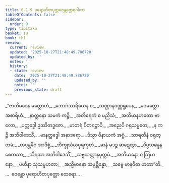 ```yaml
---
title: 6.1.9 ပုရောဟိတပုတ္တဇေန္တတ္ထေရဂါထာ
tableOfContents: false
sidebar:
  order: 9
type: tipitaka
basket: su
book: th1
review:
  current: review
  updated: '2025-10-27T21:48:49.786720'
  updated_by: ''
  notes: ''
  history:
  - state: review
    date: '2025-10-27T21:48:49.786720'
    updated_by: ''
    notes: ''
    previous_state: draft
---
```



<ReviewStatus review={frontmatter.review} showDetails={true} />

<HypothesisAnnotation frontmatter={frontmatter} />

<DynamicBreadcrumb />

<Division number="423" book="th1" e="ch" v="19" p="287">

<Paragraph number="699" type="verses" book="th1">
_“ဇာတိမဒေန မတ္တောဟံ,_  
_ဘောဂဲဿရိယေန စ;_  
_သဏ္ဌာနဝဏ္ဏရူပေန,_  
_မဒမတ္တော အစာရိဟံ._  

</Paragraph>

</Division>
<Division number="424" book="th1" e="ch" v="19" p="287">

<Paragraph number="700" type="verses" book="th1">
_နာတ္တနော သမကံ ကဉ္စိ,_  
_အတိရေကံ စ မညိသံ;_  
_အတိမာနဟတော ဗာလော,_  
_ပတ္ထဒ္ဓေါ ဥဿိတဒ္ဓဇော._  

</Paragraph>

</Division>
<Division number="425" book="th1" e="ch" v="19" p="287">

<Paragraph number="701" type="verses" book="th1">
_မာတရံ ပိတရဉ္စာပိ,_  
_အညေပိ ဂရုသမ္မတေ;_  
_န ကဉ္စိ အဘိဝါဒေသိံ,_  
_မာနတ္ထဒ္ဓေါ အနာဒရော._  

</Paragraph>

</Division>
<Division number="426" book="th1" e="ch" v="19" p="287">

<Paragraph number="702" type="verses" book="th1">
_ဒိသွာ ဝိနာယကံ အဂ္ဂံ,_  
_သာရထီနံ ဝရုတ္တမံ;_  
_တပန္တမိဝ အာဒိစ္စံ,_  
_ဘိက္ခုသံဃပုရက္ခတံ._  

</Paragraph>

</Division>
<Division number="427" book="th1" e="ch" v="19" p="287">

<Paragraph number="703" type="verses" book="th1">
_မာနံ မဒဉ္စ ဆဍ္ဍေတွာ,_  
_ဝိပ္ပသန္နေန စေတသာ;_  
_သိရသာ အဘိဝါဒေသိံ,_  
_သဗ္ဗသတ္တာနမုတ္တမံ._  

</Paragraph>

</Division>
<Division number="428" book="th1" e="ch" v="19" p="287">

<Paragraph number="704" type="verses" book="th1">
_အတိမာနော စ ဩမာနော,_  
_ပဟီနာ သုသမူဟတာ;_  
_အသ္မိမာနော သမုစ္ဆိန္နော,_  
_သဗ္ဗေ မာနဝိဓာ ဟတာ”တိ._  


</Paragraph>
</Division>

<Paragraph number="705" type="center" book="th1">
…  ဇေန္တော ပုရောဟိတပုတ္တော ထေရော… .
</Paragraph>